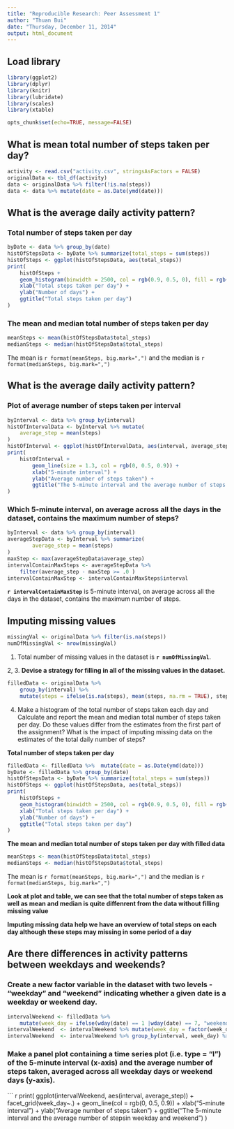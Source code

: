 ```yaml
---
title: "Reproducible Research: Peer Assessment 1"
author: "Thuan Bui"
date: "Thursday, December 11, 2014"
output: html_document
---
```


## Load library
```r
library(ggplot2)
library(dplyr)
library(knitr)
library(lubridate)
library(scales)
library(xtable)
```

```r
opts_chunk$set(echo=TRUE, message=FALSE)
```


## What is mean total number of steps taken per day?
``` r
activity <- read.csv("activity.csv", stringsAsFactors = FALSE)
originalData <- tbl_df(activity)
data <- originalData %>% filter(!is.na(steps))
data <- data %>% mutate(date = as.Date(ymd(date)))
```

## What is the average daily activity pattern?
### Total number of steps taken per day
``` r

byDate <- data %>% group_by(date)
histOfStepsData <- byDate %>% summarize(total_steps = sum(steps))
histOfSteps <- ggplot(histOfStepsData, aes(total_steps))
print(
    histOfSteps +
    geom_histogram(binwidth = 2500, col = rgb(0.9, 0.5, 0), fill = rgb(0, 0.5, 0.9)) +
    xlab("Total steps taken per day") +
    ylab("Number of days") +
    ggtitle("Total steps taken per day")
)
```

### The mean and median total number of steps taken per day
``` r
meanSteps <- mean(histOfStepsData$total_steps)
medianSteps <- median(histOfStepsData$total_steps)
```
The mean is `r format(meanSteps, big.mark=",")` and the median is `r format(medianSteps, big.mark=",")`

## What is the average daily activity pattern?
### Plot of average number of steps taken per interval
``` r
byInterval <- data %>% group_by(interval)
histOfIntervalData <- byInterval %>% mutate(
    average_step = mean(steps)
) 
histOfInterval <- ggplot(histOfIntervalData, aes(interval, average_step))
print(
    histOfInterval +
        geom_line(size = 1.3, col = rgb(0, 0.5, 0.9)) +
        xlab("5-minute interval") +
        ylab("Average number of steps taken") +
        ggtitle("The 5-minute interval and the average number of steps taken")
)

```

### Which 5-minute interval, on average across all the days in the dataset, contains the maximum number of steps?
``` r
byInterval <- data %>% group_by(interval)
averageStepData <- byInterval %>% summarize(
        average_step = mean(steps)
) 
maxStep <- max(averageStepData$average_step)
intervalContainMaxSteps <- averageStepData %>% 
    filter(average_step - maxStep >= .0 )
intervalContainMaxStep <- intervalContainMaxSteps$interval
```

**`r intervalContainMaxStep`** is 5-minute interval, on average across all the days in the dataset, contains the maximum number of steps.

## Imputing missing values
``` r
missingVal <- originalData %>% filter(is.na(steps))
numOfMissingVal <- nrow(missingVal)
```
 
1. Total number of missing values in the dataset is **`r numOfMissingVal`**.

 
2, 3. **Devise a strategy for filling in all of the missing values in the dataset.**

``` r
filledData <- originalData %>% 
    group_by(interval) %>%
    mutate(steps = ifelse(is.na(steps), mean(steps, na.rm = TRUE), steps))
```

4. Make a histogram of the total number of steps taken each day and Calculate and report the mean and median total number of steps taken per day. Do these values differ from the estimates from the first part of the assignment? What is the impact of imputing missing data on the estimates of the total daily number of steps?

**Total number of steps taken per day**
``` r
filledData <- filledData %>%  mutate(date = as.Date(ymd(date)))
byDate <- filledData %>% group_by(date)
histOfStepsData <- byDate %>% summarize(total_steps = sum(steps))
histOfSteps <- ggplot(histOfStepsData, aes(total_steps))
print(
    histOfSteps +
    geom_histogram(binwidth = 2500, col = rgb(0.9, 0.5, 0), fill = rgb(0, 0.5, 0.9)) +
    xlab("Total steps taken per day") +
    ylab("Number of days") +
    ggtitle("Total steps taken per day")
)
```

**The mean and median total number of steps taken per day with filled data**
``` r
meanSteps <- mean(histOfStepsData$total_steps)
medianSteps <- median(histOfStepsData$total_steps)
```
The mean is `r format(meanSteps, big.mark=",")` and the median is `r format(medianSteps, big.mark=",")`


**Look at plot and table, we can see that the total number of steps taken as well as mean and median is quite diffenrent from the data without filling missing value**

**Imputing missing data help we have an overview of total steps on each day although these steps may missing in some period of a day**

## Are there differences in activity patterns between weekdays and weekends?
### Create a new factor variable in the dataset with two levels - "weekday" and "weekend" indicating whether a given date is a weekday or weekend day.
``` r
intervalWeekend <- filledData %>% 
    mutate(week_day = ifelse(wday(date) == 1 |wday(date) == 7, "weekend", "weekday"))
intervalWeekend  <- intervalWeekend %>% mutate(week_day = factor(week_day))
intervalWeekend  <- intervalWeekend %>% group_by(interval, week_day) %>% summarise(average_step = mean(steps))
```

### Make a panel plot containing a time series plot (i.e. type = "l") of the 5-minute interval (x-axis) and the average number of steps taken, averaged across all weekday days or weekend days (y-axis).
``` r
print(
    ggplot(intervalWeekend, aes(interval, average_step)) +
    facet_grid(week_day~.) +
    geom_line(col = rgb(0, 0.5, 0.9)) +
    xlab("5-minute interval") +
    ylab("Average number of steps taken") +
    ggtitle("The 5-minute interval and the average number of steps\ntaken in weekday and weekend")
)

